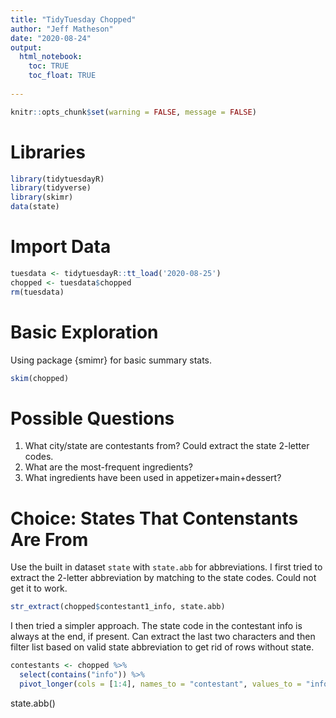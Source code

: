 ```yaml
---
title: "TidyTuesday Chopped"
author: "Jeff Matheson"
date: "2020-08-24"
output: 
  html_notebook:
    toc: TRUE
    toc_float: TRUE
    
---
```

```r
knitr::opts_chunk$set(warning = FALSE, message = FALSE)
```
# Libraries
```r
library(tidytuesdayR)
library(tidyverse)
library(skimr)
data(state)
```
# Import Data
```r
tuesdata <- tidytuesdayR::tt_load('2020-08-25')
chopped <- tuesdata$chopped
rm(tuesdata)
```
# Basic Exploration
Using package {smimr} for basic summary stats.
```r
skim(chopped)
```
# Possible Questions

1. What city/state are contestants from? Could extract the state 2-letter codes.
2. What are the most-frequent ingredients? 
3. What ingredients have been used in appetizer+main+dessert? 

# Choice: States That Contenstants Are From
Use the built in dataset `state` with `state.abb` for abbreviations. 
I first tried to extract the 2-letter abbreviation by matching to the state codes. Could not get it to work. 
```r
str_extract(chopped$contestant1_info, state.abb)
```
I then tried a simpler approach. The state code in the contestant info is always at the end, if present. Can extract the last two characters and then filter list based on valid state abbreviation to get rid of rows without state. 
```r
contestants <- chopped %>%
  select(contains("info")) %>% 
  pivot_longer(cols = [1:4], names_to = "contestant", values_to = "info")
```



state.abb()


